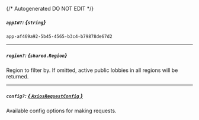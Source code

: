 {/* Autogenerated DO NOT EDIT  */}

##### `appId?`: *{`string`}*
`app-af469a92-5b45-4565-b3c4-b79878de67d2`

---
##### `region?`: *{`shared.Region`}*
Region to filter by. If omitted, active public lobbies in all regions will be returned.
<Collapsible>
    <Region/>
</Collapsible>

---
##### `config?`: [*{ `AxiosRequestConfig` }*](https://axios-http.com/docs/req_config)
Available config options for making requests.


